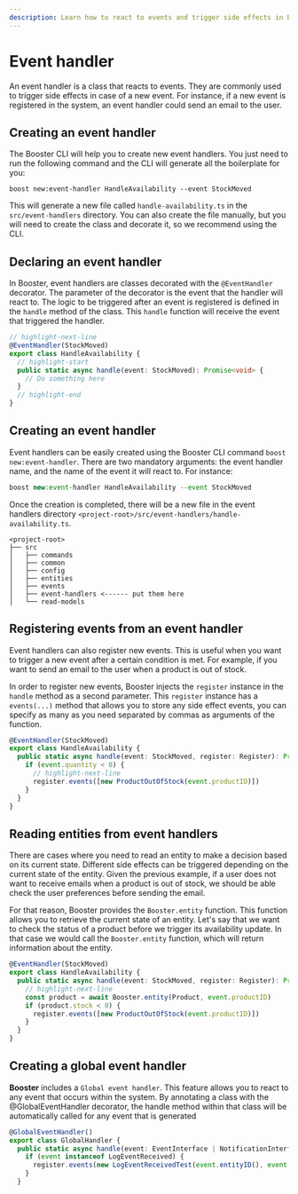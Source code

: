 ```yaml
---
description: Learn how to react to events and trigger side effects in Booster by defining event handlers.
---
```



# Event handler

An event handler is a class that reacts to events. They are commonly used to trigger side effects in case of a new event. For instance, if a new event is registered in the system, an event handler could send an email to the user.

## Creating an event handler

The Booster CLI will help you to create new event handlers. You just need to run the following command and the CLI will generate all the boilerplate for you:

<TerminalWindow>

```shell
boost new:event-handler HandleAvailability --event StockMoved
```

</TerminalWindow>

This will generate a new file called `handle-availability.ts` in the `src/event-handlers` directory. You can also create the file manually, but you will need to create the class and decorate it, so we recommend using the CLI.

## Declaring an event handler

In Booster, event handlers are classes decorated with the `@EventHandler` decorator. The parameter of the decorator is the event that the handler will react to. The logic to be triggered after an event is registered is defined in the `handle` method of the class. This `handle` function will receive the event that triggered the handler.

```typescript title="src/event-handlers/handle-availability.ts"
// highlight-next-line
@EventHandler(StockMoved)
export class HandleAvailability {
  // highlight-start
  public static async handle(event: StockMoved): Promise<void> {
    // Do something here
  }
  // highlight-end
}
```

## Creating an event handler

Event handlers can be easily created using the Booster CLI command `boost new:event-handler`. There are two mandatory arguments: the event handler name, and the name of the event it will react to. For instance:

<TerminalWindow>

```typescript
boost new:event-handler HandleAvailability --event StockMoved
```

</TerminalWindow>

Once the creation is completed, there will be a new file in the event handlers directory `<project-root>/src/event-handlers/handle-availability.ts`.

```text
<project-root>
├── src
│   ├── commands
│   ├── common
│   ├── config
│   ├── entities
│   ├── events
│   ├── event-handlers <------ put them here
│   └── read-models
```

## Registering events from an event handler

Event handlers can also register new events. This is useful when you want to trigger a new event after a certain condition is met. For example, if you want to send an email to the user when a product is out of stock.

In order to register new events, Booster injects the `register` instance in the `handle` method as a second parameter. This `register` instance has a `events(...)` method that allows you to store any side effect events, you can specify as many as you need separated by commas as arguments of the function.

```typescript title="src/event-handlers/handle-availability.ts"
@EventHandler(StockMoved)
export class HandleAvailability {
  public static async handle(event: StockMoved, register: Register): Promise<void> {
    if (event.quantity < 0) {
      // highlight-next-line
      register.events([new ProductOutOfStock(event.productID)])
    }
  }
}
```

## Reading entities from event handlers

There are cases where you need to read an entity to make a decision based on its current state. Different side effects can be triggered depending on the current state of the entity. Given the previous example, if a user does not want to receive emails when a product is out of stock, we should be able check the user preferences before sending the email.

For that reason, Booster provides the `Booster.entity` function. This function allows you to retrieve the current state of an entity. Let's say that we want to check the status of a product before we trigger its availability update. In that case we would call the `Booster.entity` function, which will return information about the entity.

```typescript title="src/event-handlers/handle-availability.ts"
@EventHandler(StockMoved)
export class HandleAvailability {
  public static async handle(event: StockMoved, register: Register): Promise<void> {
    // highlight-next-line
    const product = await Booster.entity(Product, event.productID)
    if (product.stock < 0) {
      register.events([new ProductOutOfStock(event.productID)])
    }
  }
}
```

## Creating a global event handler

**Booster** includes a `Global event handler`. This feature allows you to react to any event that occurs within the system.
By annotating a class with the @GlobalEventHandler decorator, the handle method within that class will be automatically called for any event that is generated

```typescript
@GlobalEventHandler()
export class GlobalHandler {
  public static async handle(event: EventInterface | NotificationInterface, register: Register): Promise<void> {
    if (event instanceof LogEventReceived) {
      register.events(new LogEventReceivedTest(event.entityID(), event.value))
    }
  }
```

